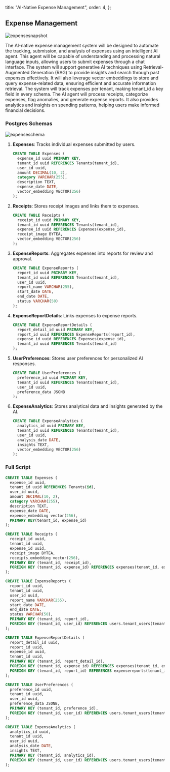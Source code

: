 
  title: "AI-Native Expense Management",
  order: 4,
};

## Expense Management

![expensesnapshot](/docs/expensesnapshot.png)

The AI-native expense management system will be designed to automate the tracking, submission, and analysis of expenses using an intelligent AI agent. This agent will be capable of understanding and processing natural language inputs, allowing users to submit expenses through a chat interface. The system will support generative AI techniques using Retrieval-Augmented Generation (RAG) to provide insights and search through past expenses effectively. It will also leverage vector embeddings to store and query expense-related data, ensuring efficient and accurate information retrieval. The system will track expenses per tenant, making tenant_id a key field in every schema. The AI agent will process receipts, categorize expenses, flag anomalies, and generate expense reports. It also provides analytics and insights on spending patterns, helping users make informed financial decisions.

### Postgres Schemas

![expenseschema](/docs/expenseschema.png)

1. **Expenses**: Tracks individual expenses submitted by users.
    
    ```sql
    CREATE TABLE Expenses (
      expense_id uuid PRIMARY KEY,
      tenant_id uuid REFERENCES Tenants(tenant_id),
      user_id uuid,
      amount DECIMAL(10, 2),
      category VARCHAR(255),
      description TEXT,
      expense_date DATE,
      vector_embedding VECTOR(256)
    );
    ```
    
2. **Receipts**: Stores receipt images and links them to expenses.
    
    ```sql
    CREATE TABLE Receipts (
      receipt_id uuid PRIMARY KEY,
      tenant_id uuid REFERENCES Tenants(tenant_id),
      expense_id uuid REFERENCES Expenses(expense_id),
      receipt_image BYTEA,
      vector_embedding VECTOR(256)
    );
    ```
    
3. **ExpenseReports**: Aggregates expenses into reports for review and approval.
    
    ```sql
    CREATE TABLE ExpenseReports (
      report_id uuid PRIMARY KEY,
      tenant_id uuid REFERENCES Tenants(tenant_id),
      user_id uuid,
      report_name VARCHAR(255),
      start_date DATE,
      end_date DATE,
      status VARCHAR(50)
    );
    ```
    
4. **ExpenseReportDetails**: Links expenses to expense reports.
    
    ```sql
    CREATE TABLE ExpenseReportDetails (
      report_detail_id uuid PRIMARY KEY,
      report_id uuid REFERENCES ExpenseReports(report_id),
      expense_id uuid REFERENCES Expenses(expense_id),
      tenant_id uuid REFERENCES Tenants(tenant_id)
    );
    ```
    
5. **UserPreferences**: Stores user preferences for personalized AI responses.
    
    ```sql
    CREATE TABLE UserPreferences (
      preference_id uuid PRIMARY KEY,
      tenant_id uuid REFERENCES Tenants(tenant_id),
      user_id uuid,
      preference_data JSONB
    );
    ```
    
6. **ExpenseAnalytics**: Stores analytical data and insights generated by the AI.
    
    ```sql
    CREATE TABLE ExpenseAnalytics (
      analytics_id uuid PRIMARY KEY,
      tenant_id uuid REFERENCES Tenants(tenant_id),
      user_id uuid,
      analysis_date DATE,
      insights TEXT,
      vector_embedding VECTOR(256)
    );
    ```
    

### Full Script

```sql
CREATE TABLE Expenses (
  expense_id uuid,
  tenant_id uuid REFERENCES Tenants(id),
  user_id uuid,
  amount DECIMAL(10, 2),
  category VARCHAR(255),
  description TEXT,
  expense_date DATE,
  expense_embedding vector(256),
  PRIMARY KEY(tenant_id, expense_id)
);

CREATE TABLE Receipts (
  receipt_id uuid,
  tenant_id uuid,
  expense_id uuid,
  receipt_image BYTEA,
  receipts_embedding vector(256),
  PRIMARY KEY (tenant_id, receipt_id),
  FOREIGN KEY (tenant_id, expense_id) REFERENCES expenses(tenant_id, expense_id)
);

CREATE TABLE ExpenseReports (
  report_id uuid,
  tenant_id uuid,
  user_id uuid,
  report_name VARCHAR(255),
  start_date DATE,
  end_date DATE,
  status VARCHAR(50),
  PRIMARY KEY (tenant_id, report_id),
  FOREIGN KEY (tenant_id, user_id) REFERENCES users.tenant_users(tenant_id, user_id)
);

CREATE TABLE ExpenseReportDetails (
  report_detail_id uuid,
  report_id uuid,
  expense_id uuid,
  tenant_id uuid,
  PRIMARY KEY (tenant_id, report_detail_id),
  FOREIGN KEY (tenant_id, expense_id) REFERENCES expenses(tenant_id, expense_id),
  FOREIGN KEY (tenant_id, report_id) REFERENCES expensereports(tenant_id, report_id)
);

CREATE TABLE UserPreferences (
  preference_id uuid,
  tenant_id uuid,
  user_id uuid,
  preference_data JSONB,
  PRIMARY KEY (tenant_id, preference_id),
  FOREIGN KEY (tenant_id, user_id) REFERENCES users.tenant_users(tenant_id, user_id)
);

CREATE TABLE ExpenseAnalytics (
  analytics_id uuid,
  tenant_id uuid,
  user_id uuid,
  analysis_date DATE,
  insights TEXT,
  PRIMARY KEY (tenant_id, analytics_id),
  FOREIGN KEY (tenant_id, user_id) REFERENCES users.tenant_users(tenant_id, user_id)
);
```
